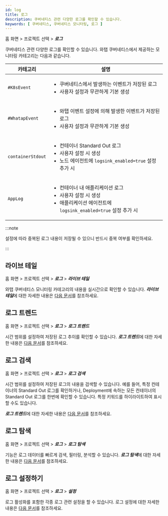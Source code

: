 ```yaml
---
id: log
title: 로그
description: 쿠버네티스 관련 다양한 로그를 확인할 수 있습니다.
keywords: [ 쿠버네티스, 쿠버네티스 모니터링, 로그 ]
---
```


홈 화면 > 프로젝트 선택 > ***로그***

쿠버네티스 관련 다양한 로그를 확인할 수 있습니다. 와탭 쿠버네티스에서 제공하는 모니터링 카테고리는 다음과 같습니다.

| 카테고리 | 설명 |
| -- | -- |
| `#K8sEvent` | <ul><li>쿠버네티스에서 발생하는 이벤트가 저장된 로그</li><li>사용자 설정과 무관하게 기본 생성 </li></ul> |
| `#WhatapEvent` | <ul><li>와탭 이벤트 설정에 의해 발생한 이벤트가 저장된 로그</li><li>사용자 설정과 무관하게 기본 생성</li></ul> |
| `containerStdout` | <ul><li>컨테이너 Standard Out 로그</li><li>사용자 설정 시 생성</li><li>노드 에이전트에 `logsink_enabled=true` 설정 추가 시</li></ul>
| `AppLog` | <ul><li>컨테이너 내 애플리케이션 로그</li><li>사용자 설정 시 생성</li><li>애플리케이션 에이전트에 `logsink_enabled=true` 설정 추가 시</li></ul> |

:::note

설정에 따라 중복된 로그 내용이 저장될 수 있으니 반드시 중복 여부를 확인하세요.

:::


<K8slogfilter />

## 라이브 테일

홈 화면 > 프로젝트 선택 > ***로그*** > ***라이브 테일***

와탭 쿠버네티스 모니터링 카테고리의 내용을 실시간으로 확인할 수 있습니다. ***라이브 테일***에 대한 자세한 내용은 [다음 문서](../log/log-lt)를 참조하세요.

## 로그 트렌드

홈 화면 > 프로젝트 선택 > ***로그*** > ***로그 트렌드***

시간 범위를 설정하여 저장된 로그 추이를 확인할 수 있습니다. ***로그 트렌드***에 대한 자세한 내용은 [다음 문서](../log/log-exp)를 참조하세요.

## 로그 검색

홈 화면 > 프로젝트 선택 > ***로그*** > ***로그 검색***

시간 범위를 설정하여 저장된 로그의 내용을 검색할 수 있습니다. 예를 들어, 특정 컨테이너의 Standard Out 로그를 확인하거나, Deployment에 속하는 모든 컨테이너의 Standard Out 로그를 한번에 확인할 수 있습니다. 특정 키워드를 하이라이트하여 표시할 수도 있습니다.

***로그 트렌드***에 대한 자세한 내용은 [다음 문서](../log/log-search)를 참조하세요.

## 로그 탐색

홈 화면 > 프로젝트 선택 > ***로그*** > ***로그 탐색***

기능은 로그 데이터를 빠르게 검색, 필터링, 분석할 수 있습니다. ***로그 탐색***에 대한 자세한 내용은 [다음 문서](../log/log-explorer)를 참조하세요.

## 로그 설정하기

홈 화면 > 프로젝트 선택 > ***로그*** > ***설정***

로그 활성화를 포함한 각종 로그 관련 설정을 할 수 있습니다. 로그 설정에 대한 자세한 내용은 [다음 문서](../log/log-setting)를 참조하세요.